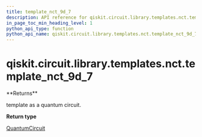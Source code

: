 ```yaml
---
title: template_nct_9d_7
description: API reference for qiskit.circuit.library.templates.nct.template_nct_9d_7
in_page_toc_min_heading_level: 1
python_api_type: function
python_api_name: qiskit.circuit.library.templates.nct.template_nct_9d_7
---
```


# qiskit.circuit.library.templates.nct.template\_nct\_9d\_7

<Function id="qiskit.circuit.library.templates.nct.template_nct_9d_7" isDedicatedPage={true} github="https://github.com/qiskit/qiskit/tree/stable/0.21/qiskit/circuit/library/templates/nct/template_nct_9d_7.py" signature="template_nct_9d_7()">
  **Returns**

  template as a quantum circuit.

  **Return type**

  [QuantumCircuit](qiskit.circuit.QuantumCircuit "qiskit.circuit.QuantumCircuit")
</Function>

